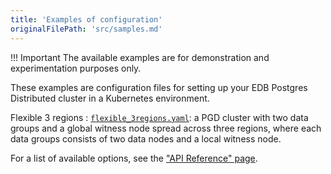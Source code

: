 ```yaml
---
title: 'Examples of configuration'
originalFilePath: 'src/samples.md'
---
```


!!! Important
    The available examples are for demonstration and
    experimentation purposes only.

These examples are configuration files for setting up
your EDB Postgres Distributed cluster in a Kubernetes environment.

Flexible 3 regions
: [`flexible_3regions.yaml`](../samples/flexible_3regions.yaml):
  a PGD cluster with two data groups and a global witness node spread across three
  regions, where each data groups consists of two data nodes and a local witness
  node.

For a list of available options, see the ["API Reference" page](pg4k-pgd.v1beta1.md).
